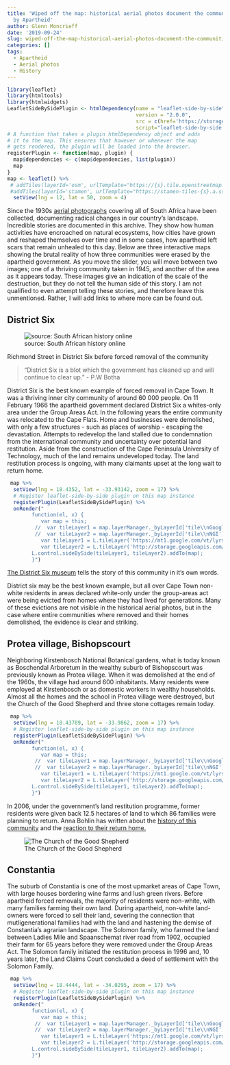 ```yaml
---
title: 'Wiped off the map: historical aerial photos document the communities erased
  by Apartheid'
author: Glenn Moncrieff
date: '2019-09-24'
slug: wiped-off-the-map-historical-aerial-photos-document-the-communities-erased-by-apartheid
categories: []
tags:
  - Apartheid
  - Aerial photos
  - History
---
```

```r
library(leaflet)
library(htmltools)
library(htmlwidgets)
LeafletSideBySidePlugin <- htmlDependency(name = "leaflet-side-by-side",
                                          version = "2.0.0",
                                          src = c(href='https://storage.googleapis.com/tileserver-rsa',file = normalizePath('/Users/glenn/Documents/websites/lentilcurtain/content/posts/Js')),
                                          script="leaflet-side-by-side.js")
# A function that takes a plugin htmlDependency object and adds
# it to the map. This ensures that however or whenever the map
# gets rendered, the plugin will be loaded into the browser.
registerPlugin <- function(map, plugin) {
  map$dependencies <- c(map$dependencies, list(plugin))
  map
}
map <- leaflet() %>% 
 # addTiles(layerId='osm', urlTemplate="https://{s}.tile.openstreetmap.org/{z}/{x}/{y}.png") %>%
 #addTiles(layerId='stamen', urlTemplate="https://stamen-tiles-{s}.a.ssl.fastly.net/watercolor/{z}/{x}/{y}.png") %>%
  setView(lng = 12, lat = 50, zoom = 4)
```
Since the 1930s [aerial photographs](http://www.ngi.gov.za/) covering all of South Africa have been collected, documenting radical changes in our country's landscape. Incredible stories are documented in this archive. They show how human activities have encroached on natural ecosystems, how cities have grown and reshaped themselves over time and in some cases, how apartheid left scars that remain unhealed to this day. Below are three interactive maps showing the brutal reality of how three communities were erased by the apartheid government. As you move the slider, you will move between two images; one of a thriving community taken in 1945, and another of the area as it appears today. These images give an indication of the scale of the destruction, but they do not tell the human side of this story. I am not qualified to even attempt telling these stories, and therefore leave this unmentioned. Rather, I will add links to where more can be found out. 

## District Six
![source: South African history online](https://www.sahistory.org.za/sites/default/files/images_new/Richmond%20Street%20District%20Six.jpg "Richmond Street in District Six before forced removal of the community")  

Richmond Street in District Six before forced removal of the community

> “District Six is a blot which the government has cleaned up and will continue to clear up.” - P.W Botha

District Six is the best known example of forced removal in Cape Town. It was a thriving inner city community of around 60 000 people. On 11 February 1966 the apartheid government declared District Six a whites-only area under the Group Areas Act. In the following years the entire community was relocated to the Cape Flats. Home and businesses were demolished, with only a few structures - such as places of worship - escaping the devastation. Attempts to redevelop the land stalled due to condemnation from the international community and uncertainty over potential land restitution. Aside from the construction of the Cape Peninsula University of Technology, much of the land remains undeveloped today. The land restitution process is ongoing, with many claimants upset at the long wait to return home.

```r
 map %>%
  setView(lng = 18.4352, lat = -33.93142, zoom = 17) %>%
  # Register leaflet-side-by-side plugin on this map instance
  registerPlugin(LeafletSideBySidePlugin) %>%
  onRender("
        function(el, x) {
           var map = this;
         //  var tileLayer1 = map.layerManager._byLayerId['tile\\nGoogle'];	
         //  var tileLayer2 = map.layerManager._byLayerId['tile\\nNGI'];
           var tileLayer1 = L.tileLayer('https://mt1.google.com/vt/lyrs=s&x={x}&y={y}&z={z}',{attribution: 'Google Maps'}).addTo(map);
           var tileLayer2 = L.tileLayer('http://storage.googleapis.com/tileserver-rsa/groupareas/d6/{z}/{x}/{y}.png',{attribution: 'CD: NGI'}).addTo(map);
        L.control.sideBySide(tileLayer1, tileLayer2).addTo(map);
        }")
```

[The District Six museum](https://www.districtsix.co.za/) tells the story of this community in it's own words. 

District six may be the best known example, but all over Cape Town non-white residents in areas declared white-only under the group-areas act were being evicted from homes where they had lived for generations. Many of these evictions are not visible in the historical aerial photos, but in the case where entire communities where removed and their homes demolished, the evidence is clear and striking.

## Protea village, Bishopscourt

Neighboring Kirstenbosch National Botanical gardens, what is today known as Boschendal Arboretum in the wealthy suburb of Bishopscourt was previously known as Protea village. When it was demolished at the end of the 1960s, the village had around 600 inhabitants. Many residents were employed at Kirstenbosch or as domestic workers in wealthy households. Almost all the homes and the school in Protea village were destroyed, but the Church of the Good Shepherd and three stone cottages remain today. 


```r
 map %>%
  setView(lng = 18.43789, lat = -33.9862, zoom = 17) %>%
  # Register leaflet-side-by-side plugin on this map instance
  registerPlugin(LeafletSideBySidePlugin) %>%
  onRender("
        function(el, x) {
           var map = this;
         //  var tileLayer1 = map.layerManager._byLayerId['tile\\nGoogle'];	
         //  var tileLayer2 = map.layerManager._byLayerId['tile\\nNGI'];
           var tileLayer1 = L.tileLayer('https://mt1.google.com/vt/lyrs=s&x={x}&y={y}&z={z}',{attribution: 'Google Maps'}).addTo(map);
           var tileLayer2 = L.tileLayer('http://storage.googleapis.com/tileserver-rsa/groupareas/protea/{z}/{x}/{y}.png',{attribution: 'CD: NGI'}).addTo(map);
        L.control.sideBySide(tileLayer1, tileLayer2).addTo(map);
        }")
```

In 2006, under the government’s land restitution programme, former residents were given back 12.5 hectares of land to which 86 families were planning to return. Anna Bohlin has written about the [history of this community](https://www.tandfonline.com/doi/abs/10.1080/00020184.2011.594638) and the [reaction to their return home.](https://link.springer.com/chapter/10.1057/9781137003638_6)

![The Church of the Good  Shepherd](http://bcra.co.za/wp-content/uploads/2012/11/2012-10-19SeptOct-005.jpg "The Church of the Good  Shepherd remains and continues to serve the displaced community of Protea village and their descendants") 


## Constantia

The suburb of Constantia is one of the most upmarket areas of Cape Town, with large houses bordering wine farms and lush green rivers. Before apartheid forced removals, the majority of residents were non-white, with many families farming their own land. During apartheid, non-white land-owners were forced to sell their land, severing the connection that mutligenerational families had with the land and hastening the demise of Constantia's agrarian landscape. The Solomon family, who farmed the land between Ladies Mile and Spaanschemat river road from 1902, occupied their farm for 65 years before they were removed under the Group Areas Act. The Solomon family initiated the restitution process in 1996 and, 10 years later, the Land Claims Court concluded a deed of settlement with the Solomon Family.

```r
 map %>%
  setView(lng = 18.4444, lat = -34.0295, zoom = 17) %>%
  # Register leaflet-side-by-side plugin on this map instance
  registerPlugin(LeafletSideBySidePlugin) %>%
  onRender("
        function(el, x) {
           var map = this;
         //  var tileLayer1 = map.layerManager._byLayerId['tile\\nGoogle'];	
         //  var tileLayer2 = map.layerManager._byLayerId['tile\\nNGI'];
           var tileLayer1 = L.tileLayer('https://mt1.google.com/vt/lyrs=s&x={x}&y={y}&z={z}',{attribution: 'Google Maps'}).addTo(map);
           var tileLayer2 = L.tileLayer('http://storage.googleapis.com/tileserver-rsa/groupareas/const/{z}/{x}/{y}.png',{attribution: 'CD: NGI'}).addTo(map);
        L.control.sideBySide(tileLayer1, tileLayer2).addTo(map);
        }")
```